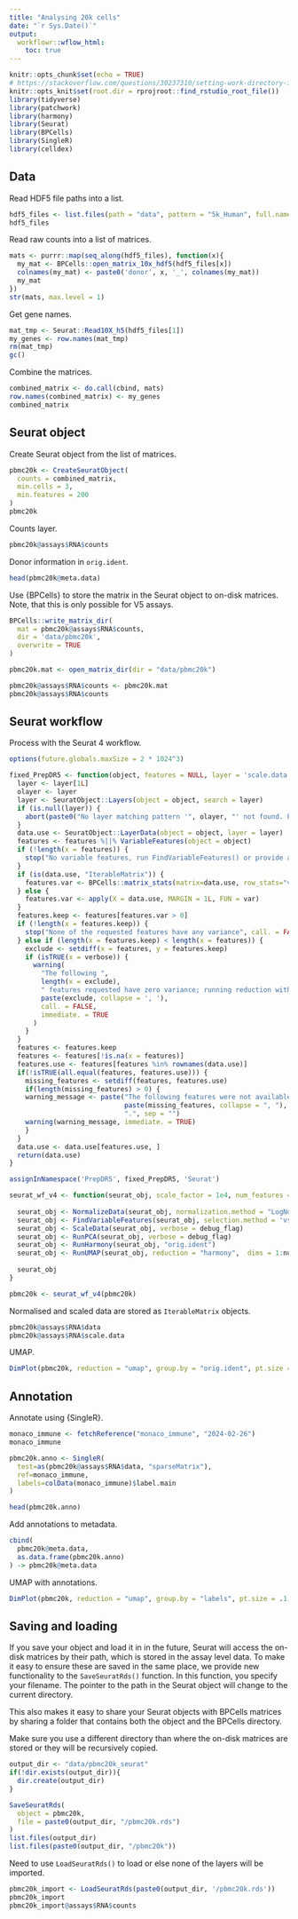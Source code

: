 ```yaml
---
title: "Analysing 20k cells"
date: "`r Sys.Date()`"
output:
  workflowr::wflow_html:
    toc: true
---
```


```r
knitr::opts_chunk$set(echo = TRUE)
# https://stackoverflow.com/questions/30237310/setting-work-directory-in-knitr-using-opts-chunksetroot-dir-doesnt-wor
knitr::opts_knit$set(root.dir = rprojroot::find_rstudio_root_file())
library(tidyverse)
library(patchwork)
library(harmony)
library(Seurat)
library(BPCells)
library(SingleR)
library(celldex)
```

## Data

Read HDF5 file paths into a list.

```r
hdf5_files <- list.files(path = "data", pattern = "5k_Human", full.names = TRUE)
hdf5_files
```

Read raw counts into a list of matrices.

```r
mats <- purrr::map(seq_along(hdf5_files), function(x){
  my_mat <- BPCells::open_matrix_10x_hdf5(hdf5_files[x])
  colnames(my_mat) <- paste0('donor', x, '_', colnames(my_mat))
  my_mat
})
str(mats, max.level = 1)
```

Get gene names.

```r
mat_tmp <- Seurat::Read10X_h5(hdf5_files[1])
my_genes <- row.names(mat_tmp)
rm(mat_tmp)
gc()
```


Combine the matrices.

```r
combined_matrix <- do.call(cbind, mats)
row.names(combined_matrix) <- my_genes
combined_matrix
```

## Seurat object

Create Seurat object from the list of matrices.

```r
pbmc20k <- CreateSeuratObject(
  counts = combined_matrix,
  min.cells = 3,
  min.features = 200
)
pbmc20k
```

Counts layer.

```r
pbmc20k@assays$RNA$counts
```

Donor information in `orig.ident`.

```r
head(pbmc20k@meta.data)
```

Use {BPCells} to store the matrix in the Seurat object to on-disk matrices. Note, that this is only possible for V5 assays.

```r
BPCells::write_matrix_dir(
  mat = pbmc20k@assays$RNA$counts,
  dir = 'data/pbmc20k',
  overwrite = TRUE
)

pbmc20k.mat <- open_matrix_dir(dir = "data/pbmc20k")

pbmc20k@assays$RNA$counts <- pbmc20k.mat
pbmc20k@assays$RNA$counts
```

## Seurat workflow

Process with the Seurat 4 workflow.

```r
options(future.globals.maxSize = 2 * 1024^3)

fixed_PrepDR5 <- function(object, features = NULL, layer = 'scale.data', verbose = TRUE) {
  layer <- layer[1L]
  olayer <- layer
  layer <- SeuratObject::Layers(object = object, search = layer)
  if (is.null(layer)) {
    abort(paste0("No layer matching pattern '", olayer, "' not found. Please run ScaleData and retry"))
  }
  data.use <- SeuratObject::LayerData(object = object, layer = layer)
  features <- features %||% VariableFeatures(object = object)
  if (!length(x = features)) {
    stop("No variable features, run FindVariableFeatures() or provide a vector of features", call. = FALSE)
  }
  if (is(data.use, "IterableMatrix")) {
    features.var <- BPCells::matrix_stats(matrix=data.use, row_stats="variance")$row_stats["variance",]
  } else {
    features.var <- apply(X = data.use, MARGIN = 1L, FUN = var)
  }
  features.keep <- features[features.var > 0]
  if (!length(x = features.keep)) {
    stop("None of the requested features have any variance", call. = FALSE)
  } else if (length(x = features.keep) < length(x = features)) {
    exclude <- setdiff(x = features, y = features.keep)
    if (isTRUE(x = verbose)) {
      warning(
        "The following ",
        length(x = exclude),
        " features requested have zero variance; running reduction without them: ",
        paste(exclude, collapse = ', '),
        call. = FALSE,
        immediate. = TRUE
      )
    }
  }
  features <- features.keep
  features <- features[!is.na(x = features)]
  features.use <- features[features %in% rownames(data.use)]
  if(!isTRUE(all.equal(features, features.use))) {
    missing_features <- setdiff(features, features.use)
    if(length(missing_features) > 0) {
    warning_message <- paste("The following features were not available: ",
                             paste(missing_features, collapse = ", "),
                             ".", sep = "")
    warning(warning_message, immediate. = TRUE)
    }
  }
  data.use <- data.use[features.use, ]
  return(data.use)
}

assignInNamespace('PrepDR5', fixed_PrepDR5, 'Seurat')

seurat_wf_v4 <- function(seurat_obj, scale_factor = 1e4, num_features = 2000, num_pcs = 30, cluster_res = 0.5, debug_flag = FALSE){
  
  seurat_obj <- NormalizeData(seurat_obj, normalization.method = "LogNormalize", scale.factor = scale_factor, verbose = debug_flag)
  seurat_obj <- FindVariableFeatures(seurat_obj, selection.method = 'vst', nfeatures = num_features, verbose = debug_flag)
  seurat_obj <- ScaleData(seurat_obj, verbose = debug_flag)
  seurat_obj <- RunPCA(seurat_obj, verbose = debug_flag)
  seurat_obj <- RunHarmony(seurat_obj, "orig.ident")
  seurat_obj <- RunUMAP(seurat_obj, reduction = "harmony",  dims = 1:num_pcs, verbose = debug_flag)
  
  seurat_obj
}

pbmc20k <- seurat_wf_v4(pbmc20k)
```

Normalised and scaled data are stored as `IterableMatrix` objects.

```r
pbmc20k@assays$RNA$data
pbmc20k@assays$RNA$scale.data
```

UMAP.

```r
DimPlot(pbmc20k, reduction = "umap", group.by = "orig.ident", pt.size = .1)
```

## Annotation

Annotate using {SingleR}.

```r
monaco_immune <- fetchReference("monaco_immune", "2024-02-26")
monaco_immune

pbmc20k.anno <- SingleR(
  test=as(pbmc20k@assays$RNA$data, "sparseMatrix"),
  ref=monaco_immune,
  labels=colData(monaco_immune)$label.main
)

head(pbmc20k.anno)
```

Add annotations to metadata.

```r
cbind(
  pbmc20k@meta.data,
  as.data.frame(pbmc20k.anno)
) -> pbmc20k@meta.data
```

UMAP with annotations.

```r
DimPlot(pbmc20k, reduction = "umap", group.by = "labels", pt.size = .1, label = TRUE, repel = TRUE)
```

## Saving and loading

If you save your object and load it in in the future, Seurat will access the on-disk matrices by their path, which is stored in the assay level data. To make it easy to ensure these are saved in the same place, we provide new functionality to the `SaveSeuratRds()` function. In this function, you specify your filename. The pointer to the path in the Seurat object will change to the current directory.

This also makes it easy to share your Seurat objects with BPCells matrices by sharing a folder that contains both the object and the BPCells directory.

Make sure you use a different directory than where the on-disk matrices are stored or they will be recursively copied.

```r
output_dir <- "data/pbmc20k_seurat"
if(!dir.exists(output_dir)){
  dir.create(output_dir)
}

SaveSeuratRds(
  object = pbmc20k,
  file = paste0(output_dir, "/pbmc20k.rds")
)
list.files(output_dir)
list.files(paste0(output_dir, "/pbmc20k"))
```

Need to use `LoadSeuratRds()` to load or else none of the layers will be imported.

```r
pbmc20k_import <- LoadSeuratRds(paste0(output_dir, '/pbmc20k.rds'))
pbmc20k_import
pbmc20k_import@assays$RNA$counts
```
